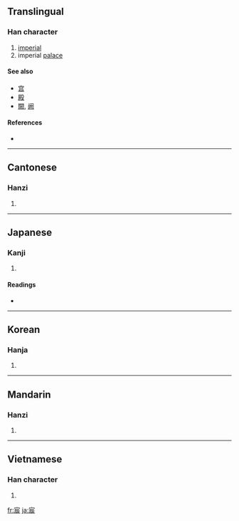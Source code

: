 ==Translingual==

===Han character===
{{Han char|rn=40|rad=宀|as=07|sn=10|four=3023<sub>2</sub>|canj=十一一女 (JMMV)}}

# [[imperial]]
# imperial [[palace]]

====See also====
* [[宫]]
* [[殿]]
* [[闕]], [[阙]]

====References====
* {{Han ref|kx=0287.020|dkj=07171|dj=0567.020|hdz=20930.140|uh=5BB8|ud=23480|bh=AE66|bd=44646}}

----

==Cantonese==

===Hanzi===
{{yue-hanzi|jyut=|y=san4}}

# {{defn|Cantonese|sort=宀07}}

----

==Japanese==

===Kanji===
{{ja-kanji|grade=|rs=宀07}}

# {{defn|Japanese}}

====Readings====
* {{ja-readings|on=[[しん]] (shin)|kun=[[のき]] (noki)}}

----

==Korean==

===Hanja===
{{ko-hanja|hangeul=[[신]]|rv=sin|mr=sin}}

# {{defn|Korean|sort=宀07}}

----

==Mandarin==

===Hanzi===
{{cmn-hanzi|pin=[[chén]] ([[chen2]])|wg=ch'en<sup>2</sup>}}

# {{defn|Mandarin|sort=宀07}}

----

==Vietnamese==

===Han character===
{{vi-hantu|[[thần]]|rs=宀07}}

# {{defn|Vietnamese|sort=宀07}}

[[fr:宸]]
[[ja:宸]]